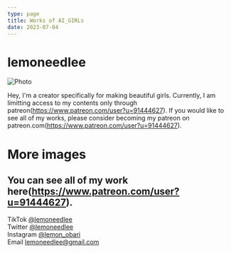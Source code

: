 ```yaml
---
type: page
title: Works of AI_GIRLs
date: 2023-07-04
---
```


# lemoneedlee


<Image
  src="/images/003.png"
  alt="Photo"
  width={540}
  height={960}
  priority
  className="next-image"
/>

Hey, I'm a creator specifically for making beautiful girls.
Currently, I am limitting access to my contents only through patreon(https://www.patreon.com/user?u=91444627).
If you would like to see all of my works, please consider becoming my patreon on patreon.com(https://www.patreon.com/user?u=91444627).

# More images
You can see all of my work here(https://www.patreon.com/user?u=91444627).
---

<div>

  TikTok [@lemoneedlee](https://www.tiktok.com/@lemoneedlee)
  <br />
  Twitter [@lemoneedlee](https://twitter.com/lemoneedlee)
  <br />
  Instagram [@lemon_obari](https://instagram.com/lemon_obari)
  <br />
  Email lemoneedlee@gmail.com
</div>
